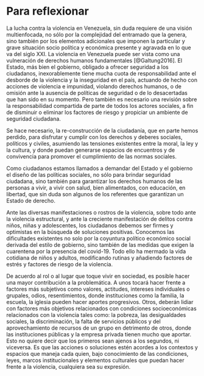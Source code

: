 # Para reflexionar

<!---BLOCK_MULTICOL_START--->


La lucha contra la violencia en Venezuela, sin duda requiere de una visión multienfocada, no sólo por la complejidad del entramado que la genera, sino también por los elementos adicionales que imponen la particular y grave situación socio política y económica presente y agravada en lo que va del siglo XXI. La violencia en Venezuela puede ser vista como una vulneración de derechos humanos fundamentales [@Galtung2016]. El Estado, más bien el gobierno, obligado a ofrecer seguridad a los ciudadanos, inexorablemente tiene mucha cuota de responsabilidad ante el desborde de la violencia y la inseguridad en el país, actuando de hecho con acciones de violencia e impunidad, violando derechos humanos, o de omisión ante la ausencia de políticas de seguridad o de lo desacertadas que han sido en su momento. Pero también es necesario una revisión sobre la responsabilidad compartida de parte de todos los actores sociales, a fin de disminuir o eliminar los factores de riesgo y propiciar un ambiente de seguridad ciudadana.

Se hace necesario, la re-construcción de la ciudadanía, que en parte hemos perdido, para disfrutar y cumplir con los derechos y deberes sociales, políticos y civiles, asumiendo las tensiones existentes entre la moral, la ley y la cultura, y donde puedan generarse espacios de encuentros y de convivencia para promover el cumplimiento de las normas sociales.

Como ciudadanos estamos llamados a demandar del Estado y el gobierno el diseño de las políticas sociales, no sólo para brindar seguridad ciudadana, sino también para garantizar los derechos humanos de las personas a vivir, a vivir con salud, bien alimentados, con educación, en libertad, que sin duda son algunos de los referentes que garantizan un Estado de derecho.

Ante las diversas manifestaciones o rostros de la violencia, sobre todo ante la violencia estructural, y ante la creciente manifestación de delitos contra niños, niñas y adolescentes, los ciudadanos debemos ser firmes y optimistas en la búsqueda de soluciones positivas. Conocemos las dificultades existentes no solo por la coyuntura político económico social derivada del estilo de gobierno, sino también de las medidas que exigen la cuarentena por la presencia del covid-19. Todo ello ha mermado la vida cotidiana de niños y adultos, modificando rutinas y añadiendo factores de estrés y factores de riesgo de la violencia. 

De acuerdo al rol o al lugar que toque vivir en sociedad, es posible hacer una mayor contribución a la problemática. A unos tocará hacer frente a factores más subjetivos como valores, actitudes, intereses individuales o grupales, odios, resentimientos, donde instituciones como la familia, la escuela, la iglesia pueden hacer aportes progresivos. Otros, deberán lidiar con factores más objetivos relacionados con condiciones socioeconómicas relacionados con la violencia tales como: la pobreza, las desigualdades sociales, la discriminación, la falta de servicios públicos y del aprovechamiento de recursos de un grupo en detrimento de otros, donde las instituciones públicas y la empresa privada tienen mucho que aportar. Esto no quiere decir que los primeros sean ajenos a los segundos, ni viceversa. Es que las acciones o soluciones estén acordes a los contextos y espacios que maneja cada quien, bajo conocimiento de las condiciones, leyes, marcos institucionales y elementos culturales que puedan hacer frente a la violencia, cualquiera sea su expresión.


<!---BLOCK_MULTICOL_STOP{widths: [3,3], space: 0.2, sep: true}--->

